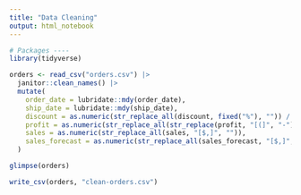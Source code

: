 ```yaml
---
title: "Data Cleaning"
output: html_notebook
---
```


```r
# Packages ----
library(tidyverse)
```


```r
orders <- read_csv("orders.csv") |> 
  janitor::clean_names() |> 
  mutate(
    order_date = lubridate::mdy(order_date),
    ship_date = lubridate::mdy(ship_date),
    discount = as.numeric(str_replace_all(discount, fixed("%"), "")) / 100,
    profit = as.numeric(str_replace_all(str_replace(profit, "[(]", "-"), "[$,)]", "")),
    sales = as.numeric(str_replace_all(sales, "[$,]", "")),
    sales_forecast = as.numeric(str_replace_all(sales_forecast, "[$,]", ""))
  )
```

```r
glimpse(orders)
```

```r
write_csv(orders, "clean-orders.csv")
```

